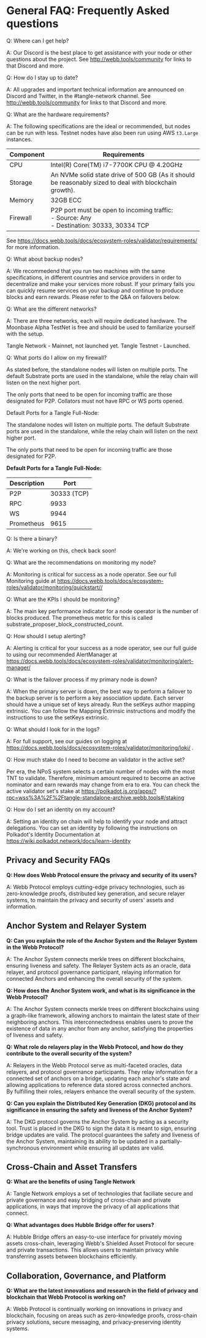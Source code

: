 # General FAQ: Frequently Asked questions

Q: Where can I get help?

A: Our Discord is the best place to get assistance with your node or other questions about the project. See http://webb.tools/community for links to that Discord and more.

Q: How do I stay up to date?

A: All upgrades and important technical information are announced on Discord and Twitter, in the #tangle-network channel. See http://webb.tools/community for links to that Discord and more.

Q: What are the hardware requirements?

A: The following specifications are the ideal or recommended, but nodes can be run with less. Testnet nodes have also been run using AWS `t3.Large` instances.

| Component | Requirements                                                                                           |
| --------- | ------------------------------------------------------------------------------------------------------ |
| CPU       | Intel(R) Core(TM) i7-7700K CPU @ 4.20GHz                                                               |
| Storage   | An NVMe solid state drive of 500 GB (As it should be reasonably sized to deal with blockchain growth). |
| Memory    | 32GB ECC                                                                                               |
| Firewall  | P2P port must be open to incoming traffic: <br /> - Source: Any <br /> - Destination: 30333, 30334 TCP |

See https://docs.webb.tools/docs/ecosystem-roles/validator/requirements/ for more information.

Q: What about backup nodes?

A: We recommedend that you run two machines with the same specifications, in different countries and service providers in order to decentralize and make your services more robust. If your primary fails you can quickly resume services on your backup and continue to produce blocks and earn rewards. Please refer to the Q&A on failovers below.

Q: What are the different networks?

A: There are three networks, each will require dedicated hardware. The Moonbase Alpha TestNet is free and should be used to familiarize yourself with the setup.

Tangle Network - Mainnet, not launched yet.
Tangle Testnet - Launched.

Q: What ports do I allow on my firewall?

As stated before, the standalone nodes will listen on multiple ports. The default Substrate ports are used in the standalone, while the relay chain will listen on the next higher port.

The only ports that need to be open for incoming traffic are those designated for P2P. Collators must not have RPC or WS ports opened.

Default Ports for a Tangle Full-Node:

The standalone nodes will listen on multiple ports. The default Substrate ports are used in the standalone, while the relay chain will listen on the next higher port.

The only ports that need to be open for incoming traffic are those designated for P2P.

**Default Ports for a Tangle Full-Node:**

| Description | Port        |
| ----------- | ----------- |
| P2P         | 30333 (TCP) |
| RPC         | 9933        |
| WS          | 9944        |
| Prometheus  | 9615        |

Q: Is there a binary?

A: We're working on this, check back soon!

Q: What are the recommendations on monitoring my node?

A: Monitoring is critical for success as a node operator. See our full Monitoring guide at https://docs.webb.tools/docs/ecosystem-roles/validator/monitoring/quickstart//

Q: What are the KPIs I should be monitoring?

A: The main key performance indicator for a node operator is the number of blocks produced. The prometheus metric for this is called substrate_proposer_block_constructed_count.

Q: How should I setup alerting?

A: Alerting is critical for your success as a node operator, see our full guide to using our recommended AlertManager at https://docs.webb.tools/docs/ecosystem-roles/validator/monitoring/alert-manager/

Q: What is the failover process if my primary node is down?

A: When the primary server is down, the best way to perform a failover to the backup server is to perform a key association update. Each server should have a unique set of keys already. Run the setKeys author mapping extrinsic. You can follow the Mapping Extrinsic instructions and modify the instructions to use the setKeys extrinsic.

Q: What should I look for in the logs?

A: For full support, see our guides on logging at https://docs.webb.tools/docs/ecosystem-roles/validator/monitoring/loki/ .

Q: How much stake do I need to become an validator in the active set?

Per era, the NPoS system selects a certain number of nodes with the most TNT to validate. Therefore, minimum amount required to become an active nominator and earn rewards may change from era to era. You can check the active validator set's stake at https://polkadot.js.org/apps/?rpc=wss%3A%2F%2Ftangle-standalone-archive.webb.tools#/staking

Q: How do I set an identity on my account?

A: Setting an identity on chain will help to identify your node and attract delegations. You can set an identity by following the instructions on Polkadot's Identity Documentation at https://wiki.polkadot.network/docs/learn-identity

## Privacy and Security FAQs

**Q: How does Webb Protocol ensure the privacy and security of its users?**

A: Webb Protocol employs cutting-edge privacy technologies, such as zero-knowledge proofs, distributed key generation, and secure relayer systems, to maintain the privacy and security of users' assets and information.

## Anchor System and Relayer System

**Q: Can you explain the role of the Anchor System and the Relayer System in the Webb Protocol?**

A: The Anchor System connects merkle trees on different blockchains, ensuring liveness and safety. The Relayer System acts as an oracle, data relayer, and protocol governance participant, relaying information for connected Anchors and enhancing the overall security of the system.

**Q: How does the Anchor System work, and what is its significance in the Webb Protocol?**

A: The Anchor System connects merkle trees on different blockchains using a graph-like framework, allowing anchors to maintain the latest state of their neighboring anchors. This interconnectedness enables users to prove the existence of data in any anchor from any anchor, satisfying the properties of liveness and safety.

**Q: What role do relayers play in the Webb Protocol, and how do they contribute to the overall security of the system?**

A: Relayers in the Webb Protocol serve as multi-faceted oracles, data relayers, and protocol governance participants. They relay information for a connected set of anchors on a bridge, updating each anchor's state and allowing applications to reference data stored across connected anchors. By fulfilling their roles, relayers enhance the overall security of the system.

**Q: Can you explain the Distributed Key Generation (DKG) protocol and its significance in ensuring the safety and liveness of the Anchor System?**

A: The DKG protocol governs the Anchor System by acting as a security tool. Trust is placed in the DKG to sign the data it is meant to sign, ensuring bridge updates are valid. The protocol guarantees the safety and liveness of the Anchor System, maintaining its ability to be updated in a partially-synchronous environment while ensuring all updates are valid.

## Cross-Chain and Asset Transfers

**Q: What are the benefits of using Tangle Network**

A: Tangle Network employs a set of technologies that faciliate secure and private governance and easy bridging of cross-chain and private applications, in ways that improve the privacy of all applications that connect.

**Q: What advantages does Hubble Bridge offer for users?**

A: Hubble Bridge offers an easy-to-use interface for privately moving assets cross-chain, leveraging Webb's Shielded Asset Protocol for secure and private transactions. This allows users to maintain privacy while transferring assets between blockchains efficiently.

## Collaboration, Governance, and Platform

**Q: What are the latest innovations and research in the field of privacy and blockchain that Webb Protocol is working on?**

A: Webb Protocol is continually working on innovations in privacy and blockchain, focusing on areas such as zero-knowledge proofs, cross-chain privacy solutions, secure messaging, and privacy-preserving identity systems.
